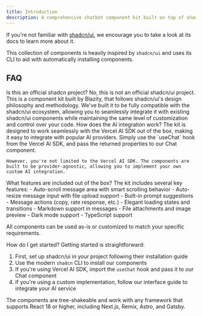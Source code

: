 ```yaml
---
title: Introduction
description: A comprehensive chatbot component kit built on top of shadcn/ui ecosystem.
---
```


If you're not familiar with [shadcn/ui](https://ui.shadcn.com/), we encourage you to take a look at its docs to learn more about it.

This collection of components is heavily inspired by `shadcn/ui` and uses its CLI to aid with automatically installing components.

## FAQ

<Accordion type="multiple">

<AccordionItem value="faq-1">
  <AccordionTrigger>Is this an official shadcn project?</AccordionTrigger>
  <AccordionContent>
    No, this is not an official shadcn/ui project. This is a component kit built
    by <Icons.blazity className="mx-1 mb-1 inline-block h-4 w-4" />
    <span className="text-blazity">Blazity</span>, that follows shadcn/ui's design
    philosophy and methodology. We've built it to be fully compatible with the shadcn/ui
    ecosystem, allowing you to seamlessly integrate it with existing shadcn/ui components
    while maintaining the same level of customization and control over your code.
  </AccordionContent>
</AccordionItem>

<AccordionItem value="faq-2">
  <AccordionTrigger>
    How does the AI integration work?
  </AccordionTrigger>
  <AccordionContent>
    The kit is designed to work seamlessly with the Vercel AI SDK out of the box, making it easy to integrate with popular AI providers. Simply use the `useChat` hook from the Vercel AI SDK, and pass the returned properties to our Chat component.

    However, you're not limited to the Vercel AI SDK. The components are built to be provider-agnostic, allowing you to implement your own custom AI integration.

  </AccordionContent>
</AccordionItem>

<AccordionItem value="faq-3">
<AccordionTrigger>
What features are included out of the box?
</AccordionTrigger>
<AccordionContent>
The kit includes several key features:
- Auto-scroll message area with smart scrolling behavior
- Auto-resize message input with file upload support
- Built-in prompt suggestions
- Message actions (copy, rate response, etc.)
- Elegant loading states and transitions
- Markdown support in messages
- File attachments and image preview
- Dark mode support
- TypeScript support

All components can be used as-is or customized to match your specific requirements.

</AccordionContent>
</AccordionItem>

<AccordionItem value="faq-4">
	<AccordionTrigger>
	How do I get started?
	</AccordionTrigger>
	<AccordionContent>
Getting started is straightforward:

1. First, set up shadcn/ui in your project following their installation guide
2. Use the modern `shadcn` CLI to install our components
3. If you're using Vercel AI SDK, import the `useChat` hook and pass it to our Chat component
4. If you're using a custom implementation, follow our interface guide to integrate your AI service

The components are tree-shakeable and work with any framework that supports React 18 or higher, including Next.js, Remix, Astro, and Gatsby.

</AccordionContent>

</AccordionItem>

</Accordion>
